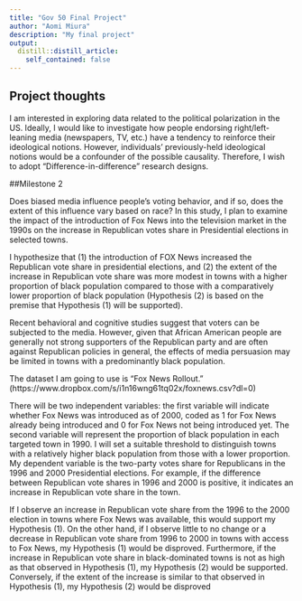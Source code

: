 ```yaml
---
title: "Gov 50 Final Project"
author: "Aomi Miura"
description: "My final project"
output:
  distill::distill_article:
    self_contained: false
---
```




## Project thoughts

I am interested in exploring data related to the political polarization in the US.
Ideally, I would like to investigate how people endorsing right/left-leaning media (newspapers, TV, etc.) have a tendency to reinforce their ideological notions. However, individuals' previously-held ideological notions would be a confounder of the possible causality. Therefore, I wish to adopt "Difference-in-difference" research designs.

##Milestone 2

Does biased media influence people's voting behavior, and if so, does the extent of this influence vary based on race?
In this study, I plan to examine the impact of the introduction of Fox News into the television market in the 1990s on the increase in Republican votes share in Presidential elections in selected towns.

I hypothesize that (1) the introduction of FOX News increased the Republican vote share in presidential elections, and (2) the extent of the increase in Republican vote share was more modest in towns with a higher proportion of black population compared to those with a comparatively lower proportion of black population (Hypothesis (2) is based on the premise that Hypothesis (1) will be supported).

Recent behavioral and cognitive studies suggest that voters can be subjected to the media. However, given that African American people are generally not strong supporters of the Republican party and are often against Republican policies in general, the effects of media persuasion may be limited in towns with a predominantly black population.

The dataset I am going to use is  "Fox News Rollout." (https://www.dropbox.com/s/i1n16wng61tq02x/foxnews.csv?dl=0)

There will be two independent variables: the first variable will indicate whether Fox News was introduced as of 2000, coded as 1 for Fox News already being introduced and 0 for Fox News not being introduced yet. The second variable will represent the proportion of black population in each targeted town in 1990. I will set a suitable threshold to distinguish towns with a relatively higher black population from those with a lower proportion.
My dependent variable is the two-party votes share for Republicans in the 1996 and 2000 Presidential elections. For example, if the difference between Republican vote shares in 1996 and 2000 is positive, it indicates an increase in Republican vote share in the town.

If I observe an increase in Republican vote share from the 1996 to the 2000 election in towns where Fox News was available, this would support my Hypothesis (1). On the other hand, if I observe little to no change or a decrease in Republican vote share from 1996 to 2000 in towns with access to Fox News, my Hypothesis (1) would be disproved. Furthermore, if the increase in Republican vote share in black-dominated towns is not as high as that observed in Hypothesis (1), my Hypothesis (2) would be supported. Conversely, if the extent of the increase is similar to that observed in Hypothesis (1), my Hypothesis (2) would be disproved




